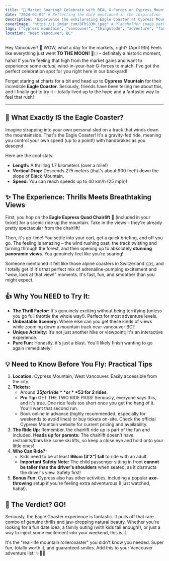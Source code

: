 ```yaml
---
title: "🚀 Market Soaring? Celebrate with REAL G-Forces on Cypress Mountain's Eagle Coaster!"
date: "2024-04-09" # Reflecting the date mentioned in the inspiration
description: "Experience the exhilarating Eagle Coaster at Cypress Mountain! A 1.7km gravity-fed mountain coaster ride offering thrilling speeds and stunning views near Vancouver. Tips, pricing, and what to expect."
coverImage: "https://i.imgur.com/0FhS33M.jpeg" # Placeholder image path
tags: ["cypress mountain", "vancouver", "thingstodo", "adventure", "familyfun", "coaster", "west vancouver", "scenic view", "outdoor", "thrill ride"]
location: "West Vancouver, BC"
---
```


Hey Vancouver! 👋 WOW, what a day for the markets, right? (April 9th) Feels like everything just went **TO THE MOON!** 🚀🌕 – definitely a historic moment, haha! If you're feeling that high from the market gains and want to experience some *actual*, wind-in-your-hair G-forces to match, I've got the perfect celebration spot for you right here in our backyard!

Forget staring at charts for a bit and head up to **Cypress Mountain** for their incredible **Eagle Coaster**. Seriously, friends have been telling me about this, and I finally got to try it – totally lived up to the hype and a fantastic way to feel that rush!

---

## 🦅 What Exactly IS the Eagle Coaster?

Imagine strapping into your own personal sled on a track that winds down the mountainside. That's the Eagle Coaster! It's a gravity-fed ride, meaning you control your own speed (up to a point!) with handbrakes as you descend.

Here are the cool stats:
*   **Length:** A thrilling 1.7 kilometers (over a mile!)
*   **Vertical Drop:** Descends 275 meters (that's about 900 feet!) down the slope of Black Mountain.
*   **Speed:** You can reach speeds up to 40 km/h (25 mph)!

## ✨ The Experience: Thrills Meets Breathtaking Views

First, you hop on the **Eagle Express Quad Chairlift** 🚠 (included in your ticket) for a scenic ride up the mountain. Take in the views – they're already pretty spectacular from the chairlift!

Then, it's go-time! You settle into your cart, get a quick briefing, and off you go. The feeling is amazing – the wind rushing past, the track twisting and turning through the forest, and then opening up to absolutely **stunning panoramic views**. You genuinely feel like you're soaring!

Someone mentioned it felt like those alpine coasters in Switzerland 🇨🇭, and I totally get it! It's that perfect mix of adrenaline-pumping excitement and "wow, look at that view!" moments. It's fast, fun, and smoother than you might expect.

## 👍 Why You NEED to Try It:

*   **The Thrill Factor:** It's genuinely exciting without being terrifying (unless you go full throttle the whole way!). Perfect for most adventure levels.
*   **Unbeatable Scenery:** Where else can you get these kinds of views while zooming down a mountain track near vancouver BC?
*   **Unique Activity:** It’s not just another hike or viewpoint; it's an interactive experience.
*   **Pure Fun:** Honestly, it's just a blast. You'll likely finish wanting to go again immediately!

## 💡 Need to Know Before You Fly: Practical Tips

1.  **Location:** Cypress Mountain, West Vancouver. Easily accessible from the city.
2.  **Tickets:**
    *   Around **$35 for 1 ride** or **$53 for 2 rides**.
    *   **Pro Tip:** GET THE TWO RIDE PASS! Seriously, everyone says this, and it's true. One ride feels too short once you get the hang of it. You'll want that second run.
    *   Book online in advance (highly recommended, especially for weekends to avoid lines) or buy tickets on-site. Check the official Cypress Mountain website for current pricing and availability.
3.  **The Ride Up:** Remember, the chairlift ride up is part of the fun and included. **Heads up for parents:** The chairlift doesn't have restraints/bars like some ski lifts, so keep a close eye and hold onto your little ones!
4.  **Who Can Ride?:**
    *   Kids need to be at least **96cm (3'2") tall** to ride with an adult.
    *   **Important Safety Note:** The child passenger sitting in front **cannot be taller than the driver's shoulders** when seated, as it obstructs the driver's view. Safety first!
5.  **Bonus Fun:** Cypress also has other activities, including a popular **axe-throwing** setup if you're feeling extra adventurous (I just watched, haha!).

## 💯 The Verdict? GO!

Seriously, the Eagle Coaster experience is fantastic. It pulls off that rare combo of genuine thrills and jaw-dropping natural beauty. Whether you're looking for a fun date idea, a family outing (with kids tall enough!), or just a way to inject some excitement into your weekend, this is it.

It's the "real-life mountain rollercoaster" you didn't know you needed. Super fun, totally worth it, and guaranteed smiles. Add this to your Vancouver adventure list! ✨🌲💨